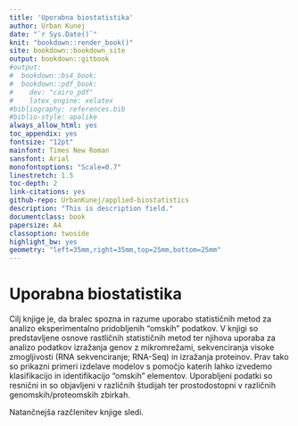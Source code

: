 ```yaml
---
title: 'Uporabna biostatistika'
author: Urban Kunej
date: "`r Sys.Date()`"
knit: "bookdown::render_book()"
site: bookdown::bookdown_site
output: bookdown::gitbook
#output:
#  bookdown::bs4_book:
#  bookdown::pdf_book:
#    dev: "cairo_pdf"
#    latex_engine: xelatex
#bibliography: references.bib
#biblio-style: apalike
always_allow_html: yes
toc_appendix: yes
fontsize: "12pt"
mainfont: Times New Roman
sansfont: Arial
monofontoptions: "Scale=0.7"
linestretch: 1.5
toc-depth: 2
link-citations: yes
github-repo: UrbanKunej/applied-biostatistics
description: "This is description field."
documentclass: book
papersize: A4
classoption: twoside
highlight_bw: yes
geometry: "left=35mm,right=35mm,top=25mm,bottom=25mm"
---
```



# Uporabna biostatistika

Cilj knjige je, da bralec spozna in razume uporabo statističnih metod za analizo eksperimentalno pridobljenih "omskih" podatkov. V knjigi so predstavljene osnove rastličnih statističnih metod ter njihova uporaba za analizo podatkov izražanja genov z mikromrežami, sekvenciranja visoke zmogljivosti (RNA sekvenciranje; RNA-Seq) in izražanja proteinov.
Prav tako so prikazni primeri izdelave modelov s pomočjo katerih lahko izvedemo klasifikacijo in identifikacijo "omskih" elementov. Uporabljeni podatki so resnični in so objavljeni v različnih študijah ter prostodostopni v različnih genomskih/proteomskih zbirkah. 

Natančnejša razčlenitev knjige sledi.
